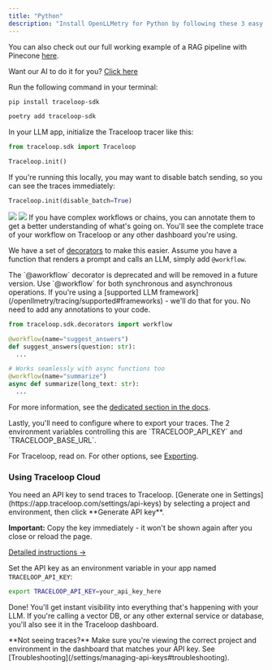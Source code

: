 ```yaml
---
title: "Python"
description: "Install OpenLLMetry for Python by following these 3 easy steps and get instant monitoring."
---
```


You can also check out our full working example of a RAG pipeline with Pinecone [here](https://github.com/traceloop/pinecone-demo).

<Steps>
<Step title="Install the SDK">

<Tip>
  Want our AI to do it for you? <a href="" target="_blank" id="vibekit-button" data-vibekit-token="k171j2wgqrg27p7zsr9kgv93kx7jtdmv"rel="noreferrer">Click here</a>
</Tip>

Run the following command in your terminal:

<CodeGroup>

```bash pip
pip install traceloop-sdk
```

```bash poetry
poetry add traceloop-sdk
```

</CodeGroup>

In your LLM app, initialize the Traceloop tracer like this:

```python
from traceloop.sdk import Traceloop

Traceloop.init()
```

If you're running this locally, you may want to disable batch sending, so you can see the traces immediately:

```python
Traceloop.init(disable_batch=True)
```

</Step>
<Step title="Annotate your workflows">
<Frame>
  <img className="block dark:hidden" src="/img/workflow-light.png" />
  <img className="hidden dark:block" src="/img/workflow-dark.png" />
</Frame>
If you have complex workflows or chains, you can annotate them to get a better understanding of what's going on.
You'll see the complete trace of your workflow on Traceloop or any other dashboard you're using.

We have a set of [decorators](/openllmetry/tracing/annotations) to make this easier.
Assume you have a function that renders a prompt and calls an LLM, simply add `@workflow`.

<Warning>
  The `@aworkflow` decorator is deprecated and will be removed in a future
  version. Use `@workflow` for both synchronous and asynchronous operations.
</Warning>

<Tip>
  If you're using a [supported LLM framework](/openllmetry/tracing/supported#frameworks) - 
  we'll do that for you. No need to add any annotations to your code.
</Tip>

```python
from traceloop.sdk.decorators import workflow

@workflow(name="suggest_answers")
def suggest_answers(question: str):
  ...

# Works seamlessly with async functions too
@workflow(name="summarize")
async def summarize(long_text: str):
  ...
```

For more information, see the [dedicated section in the docs](/openllmetry/tracing/annotations).

</Step>
<Step title="Configure trace exporting">
Lastly, you'll need to configure where to export your traces.
The 2 environment variables controlling this are `TRACELOOP_API_KEY` and `TRACELOOP_BASE_URL`.

For Traceloop, read on. For other options, see [Exporting](/openllmetry/integrations/introduction).

### Using Traceloop Cloud

<Note>
  You need an API key to send traces to Traceloop.
  [Generate one in Settings](https://app.traceloop.com/settings/api-keys) by selecting
  a project and environment, then click **Generate API key**.

  **Important:** Copy the key immediately - it won't be shown again after you close or reload the page.

  [Detailed instructions →](/settings/managing-api-keys)
</Note>

Set the API key as an environment variable in your app named `TRACELOOP_API_KEY`:

```bash
export TRACELOOP_API_KEY=your_api_key_here
```

Done! You'll get instant visibility into everything that's happening with your LLM.
If you're calling a vector DB, or any other external service or database, you'll also see it in the Traceloop dashboard.

<Tip>
  **Not seeing traces?** Make sure you're viewing the correct project and environment in the
  dashboard that matches your API key. See [Troubleshooting](/settings/managing-api-keys#troubleshooting).
</Tip>

</Step>
</Steps>
